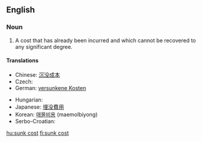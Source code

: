 ==English==
{{wikipedia|sunk cost}}

===Noun===
{{en-noun|sg=[[sunk]] [[cost]]}}

# {{economics}} A cost that has already been incurred and which cannot be recovered to any significant degree.

====Translations====
{{trans-top|already incurred costs}}
* Chinese: [[沉没成本]]
* Czech: {{t-|cs|utopené náklady|m|p}}
* German: [[versunkene Kosten]] {{p}}
{{trans-mid}}
* Hungarian: {{t|hu|elsüllyedt költség}}
* Japanese: [[埋没費用]]
* Korean: [[매몰비용]] (maemolbiyong)
* Serbo-Croatian: {{t|sh|nepovratan trošak}}
{{trans-bottom}}

[[hu:sunk cost]]
[[fi:sunk cost]]